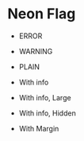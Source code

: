 
# Neon Flag

- ERROR

<NeonFlag 
    message={this.props.message}
    type={SIGNAL.ERROR}
/>

- WARNING

<NeonFlag 
    message={this.props.message}
    type={SIGNAL.WARNING}
/>

- PLAIN

<NeonFlag 
    message={this.props.message}
    type={SIGNAL.PLAIN}
/>

- With info

<NeonFlag
    message={this.props.message}
    info={this.props.message}
    type={SIGNAL.WARNING}
/>

- With info, Large

<NeonFlag
    message={this.props.message}
    info={this.props.message}
    type={SIGNAL.WARNING}
    maxSize={SIZE.FULL}
/>

- With info, Hidden

<NeonFlag
    message={this.props.message}
    info={this.props.message}
    hidden={this.props.hidden}
    type={SIGNAL.WARNING}
/>

- With Margin

<NeonFlag
    message={this.props.message}
    margin={MARGIN.SMALL}
    type={SIGNAL.ERROR}
/>
